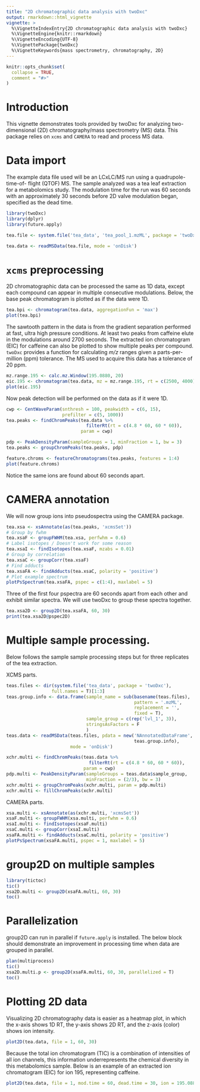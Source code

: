 ```yaml
---
title: "2D chromatographic data analysis with twoDxc"
output: rmarkdown::html_vignette
vignette: >
  %\VignetteIndexEntry{2D chromatographic data analysis with twoDxc}
  %\VignetteEngine{knitr::rmarkdown}
  %\VignetteEncoding{UTF-8}
  %\VignettePackage{twoDxc}
  %\VignetteKeywords{mass spectrometry, chromatography, 2D}
---
```


```r
knitr::opts_chunk$set(
  collapse = TRUE,
  comment = "#>"
)
```

# Introduction

This vignette demonstrates tools provided by twoDxc for analyzing
two-dimensional (2D) chromatography/mass spectrometry (MS) data. This package 
relies on `xcms` and `CAMERA` to read and process MS data.

# Data import

The example data file used will be an LCxLC/MS run using a quadrupole-time-of-
flight (QTOF) MS. The sample analyzed was a tea leaf extraction for a
metabolomics study. The modulation time for the run was 60 seconds with an
approximately 30 seconds before 2D valve modulation began, specified as the dead
time.
```r
library(twoDxc)
library(dplyr)
library(future.apply)

tea.file <- system.file('tea_data', 'tea_pool_1.mzML', package = 'twoDxc')

tea.data <- readMSData(tea.file, mode = 'onDisk')
```

# `xcms` preprocessing

2D chromatographic data can be processed the same as 1D data, except each
compound can appear in multiple consecutive modulations. Below, the base peak
chromatogram is plotted as if the data were 1D.
```r
tea.bpi <- chromatogram(tea.data, aggregationFun = 'max')
plot(tea.bpi)
```

The sawtooth pattern in the data is from the gradient separation performed at
fast, ultra high pressure conditions. At least two peaks from caffeine elute in
the modulations around 2700 seconds. The extracted ion chromatogram (EIC) for
caffeine can also be plotted to show multiple peaks per compound. `twoDxc` 
provides a function for calculating _m/z_ ranges given a parts-per-million (ppm)
tolerance. The MS used to acquire this data has a tolerance of 20 ppm.
```r
mz.range.195 <- calc.mz.Window(195.0880, 20)
eic.195 <- chromatogram(tea.data, mz = mz.range.195, rt = c(2500, 4000))
plot(eic.195)
```
Now peak detection will be performed on the data as if it were 1D.
```r
cwp <- CentWaveParam(snthresh = 100, peakwidth = c(6, 15),
                     prefilter = c(5, 1000))
tea.peaks <- findChromPeaks(tea.data %>%
                              filterRt(rt = c(4.8 * 60, 60 * 60)),
                            param = cwp)

pdp <- PeakDensityParam(sampleGroups = 1, minFraction = 1, bw = 3)
tea.peaks <- groupChromPeaks(tea.peaks, pdp)

feature.chroms <- featureChromatograms(tea.peaks, features = 1:4)
plot(feature.chroms)
```
Notice the same ions are found about 60 seconds apart.

# CAMERA annotation

We will now group ions into pseudospectra using the CAMERA package.
```r
tea.xsa <- xsAnnotate(as(tea.peaks, 'xcmsSet'))
# Group by fwhm
tea.xsaF <- groupFWHM(tea.xsa, perfwhm = 0.6)
# Label isotopes / Doesn't work for some reason
tea.xsaI <- findIsotopes(tea.xsaF, mzabs = 0.01)
# Group by correlation
tea.xsaC <- groupCorr(tea.xsaF)
# Find adducts
tea.xsaFA <- findAdducts(tea.xsaC, polarity = 'positive')
# Plot example spectrum
plotPsSpectrum(tea.xsaFA, pspec = c(1:4), maxlabel = 5)
```
Three of the first four pspectra are 60 seconds apart from each other and
exhibit similar spectra. We will use twoDxc to group these spectra together.
```r
tea.xsa2D <- group2D(tea.xsaFA, 60, 30)
print(tea.xsa2D@pspec2D)
```
# Multiple sample processing.
Below follows the sample sample processing steps but for three replicates of
the tea extraction.

XCMS parts.
```r
teas.files <- dir(system.file('tea_data', package = 'twoDxc'),
                 full.names = T)[1:3]
teas.group.info <- data.frame(sample_name = sub(basename(teas.files),
                                                pattern = '.mzML',
                                                replacement = '',
                                                fixed = T),
                              sample_group = c(rep('lvl_1', 3)),
                              stringsAsFactors = F
                              )
teas.data <- readMSData(teas.files, pdata = new('NAnnotatedDataFrame',
                                                teas.group.info),
                        mode = 'onDisk')

xchr.multi <- findChromPeaks(teas.data %>%
                               filterRt(rt = c(4.8 * 60, 60 * 60)),
                             param = cwp)
pdp.multi <- PeakDensityParam(sampleGroups = teas.data$sample_group, 
                              minFraction = (2/3), bw = 3)
xchr.multi <- groupChromPeaks(xchr.multi, param = pdp.multi)
xchr.multi <- fillChromPeaks(xchr.multi)
```
CAMERA parts.
```r
xsa.multi <- xsAnnotate(as(xchr.multi, 'xcmsSet'))
xsaF.multi <- groupFWHM(xsa.multi, perfwhm = 0.6)
xsaI.multi <- findIsotopes(xsaF.multi)
xsaC.multi <- groupCorr(xsaI.multi)
xsaFA.multi <- findAdducts(xsaC.multi, polarity = 'positive')
plotPsSpectrum(xsaFA.multi, pspec = 1, maxlabel = 5)
```


# group2D on multiple samples
```r
library(tictoc)
tic()
xsa2D.multi <- group2D(xsaFA.multi, 60, 30)
toc()
```
# Parallelization

group2D can run in parallel if `future.apply` is installed. The below block
should demonstrate an improvement in processing time when data are grouped in
parallel.
```r
plan(multiprocess)
tic()
xsa2D.multi.p <- group2D(xsaFA.multi, 60, 30, parallelized = T)
toc()
```


# Plotting 2D data

Visualizing 2D chromatography data is easier as a heatmap plot, in which
the x-axis shows 1D RT, the y-axis shows 2D RT, and the z-axis (color) shows ion
intensity.
```r
plot2D(tea.data, file = 1, 60, 30)
```
Because the total ion chromatogram (TIC) is a combination of intensities of all
ion channels, this information underrepresents the chemical diversity in this
metabolomics sample. Below is an example of an extracted ion chromatogram (EIC)
for ion 195, representing caffeine.
```r
plot2D(tea.data, file = 1, mod.time = 60, dead.time = 30, ion = 195.0882)
```
